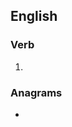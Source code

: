==English==

===Verb===
{{head|en|present participle}}

# {{present participle of|scrouge|lang=en|nocat=1}}

===Anagrams===
* {{l|en|scourging}}